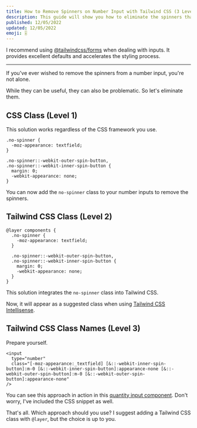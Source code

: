 ```yaml
---
title: How to Remove Spinners on Number Input with Tailwind CSS (3 Levels) (v3)
description: This guide will show you how to eliminate the spinners that appear on number inputs using Tailwind CSS.
published: 12/05/2022
updated: 12/05/2022
emoji: 🎚️
---
```


<Ad />

I recommend using [@tailwindcss/forms](https://github.com/tailwindlabs/tailwindcss-forms) when dealing with inputs. It provides excellent defaults and accelerates the styling process.

---

If you've ever wished to remove the spinners from a number input, you're not alone.

While they can be useful, they can also be problematic. So let's eliminate them.

## CSS Class (Level 1)

This solution works regardless of the CSS framework you use.

```
.no-spinner {
  -moz-appearance: textfield;
}

.no-spinner::-webkit-outer-spin-button,
.no-spinner::-webkit-inner-spin-button {
  margin: 0;
  -webkit-appearance: none;
}
```

You can now add the `no-spinner` class to your number inputs to remove the spinners.

## Tailwind CSS Class (Level 2)

```
@layer components {
  .no-spinner {
    -moz-appearance: textfield;
  }

  .no-spinner::-webkit-outer-spin-button,
  .no-spinner::-webkit-inner-spin-button {
    margin: 0;
    -webkit-appearance: none;
  }
}
```

This solution integrates the `no-spinner` class into Tailwind CSS.

Now, it will appear as a suggested class when using [Tailwind CSS Intellisense](https://tailwindcss.com/docs/editor-setup#intelli-sense-for-vs-code).

## Tailwind CSS Class Names (Level 3)

Prepare yourself.

```
<input
  type="number"
  class="[-moz-appearance:_textfield] [&::-webkit-inner-spin-button]:m-0 [&::-webkit-inner-spin-button]:appearance-none [&::-webkit-outer-spin-button]:m-0 [&::-webkit-outer-spin-button]:appearance-none"
/>
```

You can see this approach in action in this [quantity input component](/components/application/quantity-inputs#component-2). Don't worry, I've included the CSS snippet as well.

That's all. Which approach should you use? I suggest adding a Tailwind CSS class with `@layer`, but the choice is up to you.
